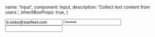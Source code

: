 
  name: 'Input',
  component: Input,
  description: 'Collect text content from users.',
  inheritBoxProps: true,
}

<Showcase playroomPath="#?code=N4Igxg9gJgpiBcIA8BhCAbArgWwHYGcACSdfAXmACYBfQgBwEMooBLXAcwoG0AdEdBgCd2MPgF1aJAXXwxCgiAHcA4gzpk+A4aJAA+HrkKEkASVx1MAFwNGjAgEYx0GkADEWg-JcK4G2HTa2lhC4MC5ggiyWLGAM6HyBRv74+AwiLgAK6DAMsoQwuJYwgoQMhABucSxQPn4wAHQJhoQA9PrNpuZWhA5OLgAyud6+-nyEwaEudBD4USzlOoTJqel8-RAQANZE7Bs1wUswAIRjbQaBSADKTjBg3r3OfJeWAJ7ZY5VYYXyCMFB87VsxggdGiIQqcUw3xAv3+egASn8kC0QWDcIDbEhUSxwZ8oS4Xk50EoAQBNIlKZHYkIYoxY0E4wx46HsX4FAHKNm4KkMmkXFrXbJ3doXQW3azNOwMRyPEAZX4AM2KsMIzwgvyaQIm0Iic1i8RAiUOKTS0KyOTysiF3jKdEVyr+hC86oaTUCtOBvKZkOhAEYAQA5dWWAAWPLRHvpaIhXxclABlwgVjDKK9kep3tjfAAzACAKJDcOM9NemP4vgAFgBAHUYF4i3yOgKbsLzh00Fg8E7GLgKDRI88GGBNt2h9D8Ng4gaPXSACowAAe3kUMBY7BDlhcXgUHBrSfQNReSZ6LE2cgOvzAq4W+UnLFIAH5kfOlzPjIPh6Or1vJ+h0Cx8BDAEjSBJB4SYHEQKBWp-BcbFcE1aCgWZAk60QpCpRlFxyXwAAaQgTEIRR9xqf8z3GCB5Fua85BgO9SEaQ1JQwsAQ1uM9-mYoEzi4zFwNYSiRmheCPh9FxcAgMYHhcINxhDBhcG2RjWjfOl+JxGDhIZBCQDLaEJKk6U+jWHIb38UpiVCE5dNYVJ7GyGoeKQ5EP02SMBUsIc3P5DscHRNs6V8rt8B7PtqAHTzPxCscfynYDeKQF9l1XddNz4bcQnYGt5JtX5CCPTASjYIpfi8fAnxaJK3yuSKR2i790t-f9APijDjBQNjh3sCAF00lxiuKOtLAAWiKVjDKwvh51YiTiXYF4xm1MgAHJdWifVlqcjDUE6zZut6oT+sKQavGG6Z-3W-AJuMuUMD1K7dK25yOvY-a+r4AbSpGyB-CgBbdOkvg0F+-6VKgwLdrew6PuOr7hvwMAWAKK9rtlS5EeRxZbOlBywYSjyvPc1yMWRIL-O5FoyfwdoQFwkBFGqUN8AQLhswAdgAVlwtmADYAA5cN9AAGSgKwkIA">
  <Stack space="large" align="flex-start">
    <Input name="email" label="Email address" value="b.sisko@starfleet.com" />
    <Input name="password" label="Password" value="12345678" type="password" />
    <Input name="outline" label="Outline style" outline />
  </Stack>
</Showcase>
